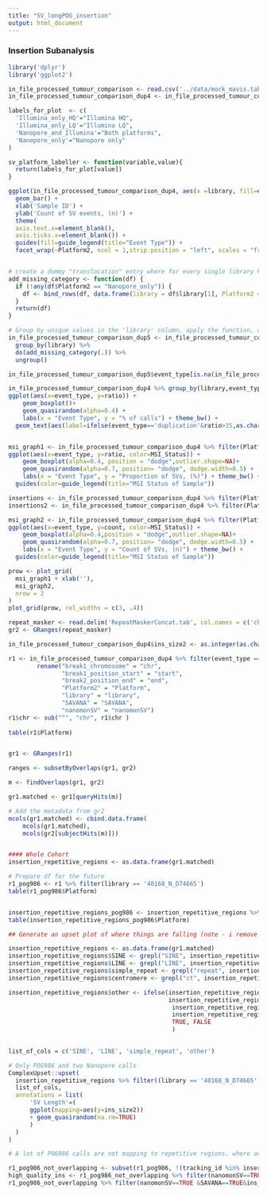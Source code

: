 ```yaml
---
title: "SV_longPOG_insertion"
output: html_document
---
```


### Insertion Subanalysis
```r
library('dplyr')
library('ggplot2')
```
```r
in_file_processed_tumour_comparison <- read.csv('../data/mock_mavis.tab', sep='\t')
in_file_processed_tumour_comparison_dup4 <- in_file_processed_tumour_comparison %>% filter(break1_chromosome != 'X') %>% filter(break1_chromosome != 'Y') 

labels_for_plot  <- c(
  'Illumina_only_HQ'="Illumina HQ",
  'Illumina_only_LQ'="Illumina LQ",
  'Nanopore_and_Illumina'="Both platforms",
  'Nanopore_only'="Nanopore only"
)

sv_platform_labeller <- function(variable,value){
  return(labels_for_plot[value])
}

ggplot(in_file_processed_tumour_comparison_dup4, aes(x =library, fill=event_type)) +
  geom_bar() +
  xlab('Sample ID') +
  ylab('Count of SV events, (n)') +
  theme(
  axis.text.x=element_blank(),
  axis.ticks.x=element_blank()) + 
  guides(fill=guide_legend(title="Event Type")) +
  facet_wrap(~Platform2, ncol = 1,strip.position = "left", scales = "free",labeller=sv_platform_labeller)


# create a dummy "translocation" entry where for every single library htere is a "SV". and its TRUE nanomonSV and TRUE SAVANA
add_missing_category <- function(df) {
  if (!any(df$Platform2 == "Nanopore_only")) {
    df <- bind_rows(df, data.frame(library = df$library[1], Platform2 = "Nanopore_only", SAVANA = TRUE, nanomonSV = TRUE))
  }
  return(df)
}

# Group by unique values in the 'library' column, apply the function, and ungroup
in_file_processed_tumour_comparison_dup5 <- in_file_processed_tumour_comparison_dup4 %>% filter((SAVANA==TRUE&nanomonSV==TRUE)|Illumina==TRUE) %>%
  group_by(library) %>%
  do(add_missing_category(.)) %>%
  ungroup()

in_file_processed_tumour_comparison_dup5$event_type[is.na(in_file_processed_tumour_comparison_dup5$event_type)] <- "No Event"
```

```r

in_file_processed_tumour_comparison_dup4 %>% group_by(library,event_type) %>% summarize(count = n()) %>% mutate(ratio = count / sum(count)* 100) %>% 
ggplot(aes(x=event_type, y=ratio)) +
    geom_boxplot()+
    geom_quasirandom(alpha=0.4) +
    labs(x = "Event Type", y = "% of calls") + theme_bw() +
  geom_text(aes(label=ifelse(event_type=='duplication'&ratio>35,as.character(library),'')),hjust=0,vjust=0)


msi_graph1 <- in_file_processed_tumour_comparison_dup4 %>% filter(Platform2 == 'Nanopore_only') %>% group_by(library,event_type) %>% summarize(count = n()) %>% mutate(ratio = count / sum(count)* 100) %>% mutate(MSI_Status = ifelse(library=='40168_N_D74665'|library=='38013_N_D36497', "MSI", 'MSS')) %>% 
ggplot(aes(x=event_type, y=ratio, color=MSI_Status)) +
    geom_boxplot(alpha=0.4, position = "dodge",outlier.shape=NA)+
    geom_quasirandom(alpha=0.7, position= "dodge", dodge.width=0.5) +
    labs(x = "Event Type", y = "Proportion of SVs, (%)") + theme_bw() +
  guides(color=guide_legend(title="MSI Status of Sample"))

insertions <- in_file_processed_tumour_comparison_dup4 %>% filter(Platform2 == 'Nanopore_only') %>% group_by(library,event_type) %>% summarize(count = n()) %>% mutate(ratio = count / sum(count)* 100) %>% mutate(MSI_Status = ifelse(library=='40168_N_D74665'|library=='38013_N_D36497', "MSI", 'MSS')) 
insertions2 <- in_file_processed_tumour_comparison_dup4 %>% filter(Platform2 == 'Nanopore_only') %>% group_by(library,event_type) %>% summarize(count = n()) %>% mutate(ratio = count / sum(count)* 100) %>% mutate(MSI_Status = ifelse(library=='40168_N_D74665'|library=='38013_N_D36497', "MSI", 'MSS')) %>% filter(event_type == 'insertion')

msi_graph2 <- in_file_processed_tumour_comparison_dup4 %>% filter(Platform2 == 'Nanopore_only') %>% group_by(library,event_type) %>% summarize(count = n()) %>% mutate(ratio = count / sum(count)* 100) %>% mutate(MSI_Status = ifelse(library=='40168_N_D74665'|library=='38013_N_D36497', "MSI", 'MSS')) %>%
ggplot(aes(x=event_type, y=count, color=MSI_Status)) +
    geom_boxplot(alpha=0.4,position = "dodge",outlier.shape=NA)+
    geom_quasirandom(alpha=0.7, position= "dodge", dodge.width=0.5) +
    labs(x = "Event Type", y = "Count of SVs, (n)") + theme_bw() +
  guides(color=guide_legend(title="MSI Status of Sample"))

prow <- plot_grid(
  msi_graph1 + xlab(''),
  msi_graph2,
  nrow = 2
)
plot_grid(prow, rel_widths = c(3, .4))

```
```r

repeat_masker <- read.delim('RepeatMaskerConcat.tab', col.names = c('chr','start','end','annotation')) 
gr2 <- GRanges(repeat_masker)
```

```r
in_file_processed_tumour_comparison_dup4$ins_size2 <- as.integer(as.character(in_file_processed_tumour_comparison_dup4$ins_size))

r1 <- in_file_processed_tumour_comparison_dup4 %>% filter(event_type == 'insertion') %>% select(break1_chromosome,break1_position_start,break2_position_end, Platform2, library, SAVANA, nanomonSV, tracking_id, ins_size2) %>% 
        rename("break1_chromosome" = "chr",
               "break1_position_start" = "start",
               "break2_position_end" = "end",
               "Platform2" = "Platform",
               "library" = "library",
               "SAVANA" = "SAVANA",
               "nanomonSV" = "nanomonSV")
r1$chr <- sub("^", "chr", r1$chr ) 
                  
table(r1$Platform)


gr1 <- GRanges(r1)

ranges <- subsetByOverlaps(gr1, gr2)

m <- findOverlaps(gr1, gr2)

gr1.matched <- gr1[queryHits(m)]

# Add the metadata from gr2
mcols(gr1.matched) <- cbind.data.frame(
    mcols(gr1.matched),
    mcols(gr2[subjectHits(m)]))


#### Whole Cohort 
insertion_repetitive_regions <- as.data.frame(gr1.matched)

# Prepare df for the future                    
r1_pog986 <- r1 %>% filter(library == '40168_N_D74665') 
table(r1_pog986$Platform)


insertion_repetitive_regions_pog986 <- insertion_repetitive_regions %>% filter(library == '40168_N_D74665') %>% distinct(library, tracking_id, .keep_all = T)
table(insertion_repetitive_regions_pog986$Platform)
```

```r
## Generate an upset plot of where things are falling (note - i remove low quality )

insertion_repetitive_regions <- as.data.frame(gr1.matched)
insertion_repetitive_regions$SINE <- grepl("SINE", insertion_repetitive_regions$annotation)
insertion_repetitive_regions$LINE <- grepl("LINE", insertion_repetitive_regions$annotation)
insertion_repetitive_regions$simple_repeat <- grepl("repeat", insertion_repetitive_regions$annotation)
insertion_repetitive_regions$centromere <- grepl("ct", insertion_repetitive_regions$annotation)

insertion_repetitive_regions$other <- ifelse(insertion_repetitive_regions$SINE ==FALSE& 
                                             insertion_repetitive_regions$LINE ==FALSE& 
                                              insertion_repetitive_regions$simple_repeat ==FALSE& 
                                              insertion_repetitive_regions$centromere ==FALSE, 
                                              TRUE, FALSE
                                              )
  

list_of_cols = c('SINE', 'LINE', 'simple_repeat', 'other')

# Only POG986 and two Nanopore calls
ComplexUpset::upset(
  insertion_repetitive_regions %>% filter((library == '40168_N_D74665') & Platform == 'Nanopore_only'),
  list_of_cols,
  annotations = list(
      'SV Length'=(
      ggplot(mapping=aes(y=ins_size2))
      + geom_quasirandom(na.rm=TRUE)
      )
  )
)


```

```r
# A lot of POG986 calls are not mapping to repetitive regions. where are they going then? 

r1_pog986_not_overlapping <- subset(r1_pog986, !(tracking_id %in% insertion_repetitive_regions_pog986$tracking_id))
high_quality_ins <- r1_pog986_not_overlapping %>% filter(nanomonSV==TRUE &SAVANA==TRUE&ins_size2>50) 
r1_pog986_not_overlapping %>% filter(nanomonSV==TRUE &SAVANA==TRUE&ins_size2>50) %>% ggplot(aes(x=chr, fill=Platform)) + geom_bar() + theme(axis.text.x = element_text(angle = 90, vjust = 0.5, hjust=1))
```
